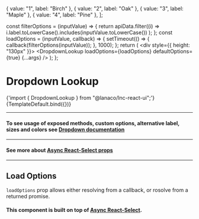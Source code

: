 
<Meta title="Inputs/Dropdown Lookup" component={DropdownLookup} />

  { value: "1", label: "Birch" },
  { value: "2", label: "Oak" },
  { value: "3", label: "Maple" },
  { value: "4", label: "Pine" },
];

  const filterOptions = (inputValue) => {
    return apiData.filter((i) =>
      i.label.toLowerCase().includes(inputValue.toLowerCase())
    );
  };
  const loadOptions = (inputValue, callback) => {
    setTimeout(() => {
      callback(filterOptions(inputValue));
    }, 1000);
  };
  return (
    <div style={{ height: "130px" }}>
      <DropdownLookup
        loadOptions={loadOptions}
        defaultOptions={true}
        {...args}
      />
    </div>
  );
};

# Dropdown Lookup

<SyntaxHighlighter language="jsx" style={nord}>
  {'import { DropdownLookup } from "@lanaco/lnc-react-ui";'}
</SyntaxHighlighter>

<Canvas>
  <Story name="Default" args={{}}>
    {TemplateDefault.bind({})}
  </Story>
</Canvas>

<ArgsTable story="Default" />

---

#### To see usage of exposed methods, custom options, alternative label, sizes and colors see [Dropdown documentation](http://localhost:6006/?path=/docs/inputs-dropdown--default-story)

----

#### See more about [Async React-Select props](https://react-select.com/props#async-props)

---

## Load Options

`loadOptions` prop allows either resolving from a callback, or rosolve from a returned promise.

#### This component is built on top of [Async React-Select](https://react-select.com/async).
